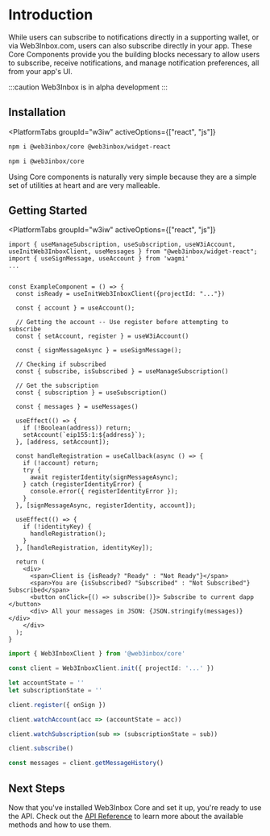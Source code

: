 
# Introduction

<CloudBanner />

While users can subscribe to notifications directly in a supporting wallet, or via Web3Inbox.com, users can also subscribe directly in your app. These Core Components provide you the building blocks necessary to allow users to subscribe, receive notifications, and manage notification preferences, all from your app's UI.

:::caution
Web3Inbox is in alpha development
:::

## Installation

<PlatformTabs
	groupId="w3iw"
	activeOptions={["react", "js"]}
>
<PlatformTabItem value="react">

```bash npm2yarn
npm i @web3inbox/core @web3inbox/widget-react
```

</PlatformTabItem>
<PlatformTabItem value="js">

```bash npm2yarn
npm i @web3inbox/core
```

</PlatformTabItem>
</PlatformTabs>

Using Core components is naturally very simple because they are a simple set of utilities at heart
and are very malleable.

## Getting Started

<PlatformTabs
	groupId="w3iw"
	activeOptions={["react", "js"]}
>
<PlatformTabItem value="react">

```tsx
import { useManageSubscription, useSubscription, useW3iAccount, useInitWeb3InboxClient, useMessages } from "@web3inbox/widget-react";
import { useSignMessage, useAccount } from 'wagmi'
...


const ExampleComponent = () => {
  const isReady = useInitWeb3InboxClient({projectId: "..."})

  const { account } = useAccount();

  // Getting the account -- Use register before attempting to subscribe
  const { setAccount, register } = useW3iAccount()

  const { signMessageAsync } = useSignMessage();

  // Checking if subscribed
  const { subscribe, isSubscribed } = useManageSubscription()

  // Get the subscription
  const { subscription } = useSubscription()

  const { messages } = useMessages()

  useEffect(() => {
    if (!Boolean(address)) return;
    setAccount(`eip155:1:${address}`);
  }, [address, setAccount]);

  const handleRegistration = useCallback(async () => {
    if (!account) return;
    try {
      await registerIdentity(signMessageAsync);
    } catch (registerIdentityError) {
      console.error({ registerIdentityError });
    }
  }, [signMessageAsync, registerIdentity, account]);

  useEffect(() => {
    if (!identityKey) {
      handleRegistration();
    }
  }, [handleRegistration, identityKey]);

  return (
    <div>
      <span>Client is {isReady? "Ready" : "Not Ready"}</span>
      <span>You are {isSubscribed? "Subscribed" : "Not Subscribed"} Subscribed</span>
      <button onClick={() => subscribe()}> Subscribe to current dapp </button>
      <div> All your messages in JSON: {JSON.stringify(messages)}</div>
    </div>
  );
}

```

</PlatformTabItem>
<PlatformTabItem value="js">

```ts
import { Web3InboxClient } from '@web3inbox/core'

const client = Web3InboxClient.init({ projectId: '...' })

let accountState = ''
let subscriptionState = ''

client.register({ onSign })

client.watchAccount(acc => (accountState = acc))

client.watchSubscription(sub => (subscriptionState = sub))

client.subscribe()

const messages = client.getMessageHistory()
```

</PlatformTabItem>
</PlatformTabs>

## Next Steps

Now that you've installed Web3Inbox Core and set it up, you're ready to use the API. Check out the [API Reference](./api) to learn more about the available methods and how to use them.
